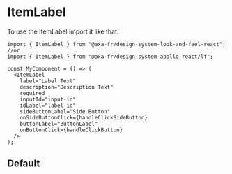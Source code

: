 
<Meta of={ItemLabelStories} name="ItemLabel" />

# ItemLabel

To use the ItemLabel import it like that:

```tsx
import { ItemLabel } from "@axa-fr/design-system-look-and-feel-react";
//or
import { ItemLabel } from "@axa-fr/design-system-apollo-react/lf";

const MyComponent = () => (
  <ItemLabel
    label="Label Text"
    description="Description Text"
    required
    inputId="input-id"
    idLabel="label-id"
    sideButtonLabel="Side Button"
    onSideButtonClick={handleClickSideButton}
    buttonLabel="ButtonLabel"
    onButtonClick={handleClickButton}
  />
);
```

## Default

<Canvas of={ItemLabelStories.Default} />

<Controls of={ItemLabelStories.Default} />
